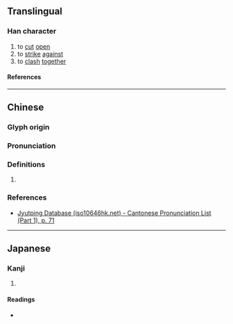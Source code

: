 {{character info}}
{{character info|0x2F821}}
==Translingual==

===Han character===
{{Han char|rn=18|rad=刀|as=07|sn=9|four=32700|canj=IILN,XIILN|ids=⿰良刂}}

# to [[cut]] [[open]]
# to [[strike]] [[against]]
# to [[clash]] [[together]]

====References====
{{Han ref|kx=0139.290|dkj=01992|dj=0317.070|hdz=10342.160|uh=5246|ud=21062|bh=CBD3|bd=52179}}
{{Han ref|uh=2F821}}

----

==Chinese==
{{zh-forms}}

===Glyph origin===
{{Han etym}}

===Pronunciation===
{{zh-pron
|m=gēn
|c=lo5
|mc=y
|oc=y
|cat=
}}

===Definitions===
{{zh-hanzi}}

# {{rfdef|zh|sort=刀07}}

===References===
* [http://www.iso10646hk.net/jp/document/download.jsp Jyutping Database (iso10646hk.net) - Cantonese Pronunciation List (Part 1), p. 71]

----

==Japanese==

===Kanji===
{{ja-kanji|grade=|rs=刀07}}

# {{rfdef|ja|sort=刀07}}

====Readings====
* {{ja-readings|on=[[ら]] (ra)|kun=[[うつ]] (utsu)}}